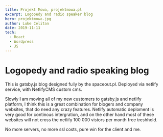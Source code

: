 ```yaml
---
title: Projekt Mowa, projektmowa.pl
excerpt: Logopedy and radio speaker blog
hero: projektmowa.jpg
author: Luke Celitan
date: 2019-11-11 
tech:
  - React
  - Wordpress
  - JS
---
```



# Logopedy and radio speaking blog

This is gatsby.js blog designed fully by the spaceout.pl. Deployed via netlify service, with NetlifyCMS custom cms.

Slowly I am moving all of my new customers to gatsby.js and netlify platform, I think this is a great combination for blogers and company websites, that do need any crazy features. Netlify automatic deploment is very good for continous intergration, and on the other hand most of these websites will not cross the netlify 100 000 vistors per month free treshhold. 

No more servers, no more ssl costs, pure win for the client and me.





